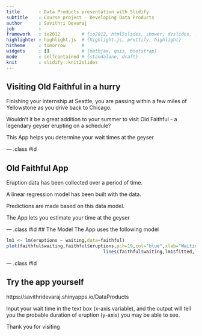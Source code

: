 ```yaml
---
title       : Data Products presentation with Slidify
subtitle    : Course project - Developing Data Products
author      : Savithri Devaraj
job         : 
framework   : io2012        # {io2012, html5slides, shower, dzslides, ...}
highlighter : highlight.js  # {highlight.js, prettify, highlight}
hitheme     : tomorrow      # 
widgets     : []            # {mathjax, quiz, bootstrap}
mode        : selfcontained # {standalone, draft}
knit        : slidify::knit2slides
---
```



## Visiting Old Faithful in a hurry


Finishing your internship at Seattle, you are passing within a few miles of Yellowstone as you drive back to Chicago.

Wouldn't it be a great addition to your summer to visit Old Faithful - a legendary geyser erupting on a schedule?

This App helps you determine your wait times at the geyser

--- .class #id 

## Old Faithful App

Eruption data has been collected over a period of time. 

A linear regression model has been built with the data. 

Predictions are made based on this data model.

The App lets you estimate your time at the geyser

--- .class #id 
## The Model
The App uses the following model
```r
lm1 <- lm(eruptions ~ waiting,data=faithful)
plot(faithful$waiting,faithful$eruptions,pch=19,col="blue",xlab="Waiting time in minutes",ylab="Eruption Duration on minutes")
                                    lines(faithful$waiting,lm1$fitted,lwd=3)
```

--- .class #id 

## Try the app yourself

 https://savithridevaraj.shinyapps.io/DataProducts

Input your wait time in the text box (x-axis variable), and the output will tell you the probable duration of eruption (y-axis) you may be able to see.

Thank you for visiting


